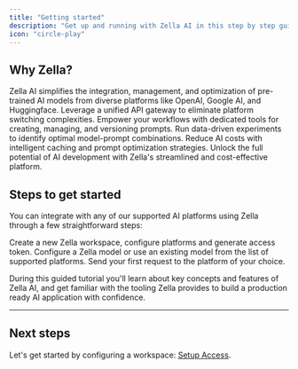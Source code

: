 ```yaml
---
title: "Getting started"
description: "Get up and running with Zella AI in this step by step guide"
icon: "circle-play"
---
```


## Why Zella?
Zella AI simplifies the integration, management, and optimization of pre-trained AI models
from diverse platforms like OpenAI, Google AI, and Huggingface. Leverage a unified API gateway
to eliminate platform switching complexities. Empower your workflows with dedicated tools for
creating, managing, and versioning prompts. Run data-driven experiments to identify optimal
model-prompt combinations. Reduce AI costs with intelligent caching and prompt optimization
strategies. Unlock the full potential of AI development with Zella's streamlined and cost-effective platform.


## Steps to get started

You can integrate with any of our supported AI platforms using Zella through a few straightforward steps:

<CardGroup cols={2}>
  <Card
    title="Setup Access"
    href="/zella-101/setup-access"
    icon="circle-1"
  >
    Create a new Zella workspace, configure platforms and generate access token.
  </Card>
  <Card
    title="Setup a model"
    href="/zella-101/configure-model"
    icon="circle-2"
  >
    Configure a Zella model or use an existing model from the list of supported platforms.
  </Card>
  <Card
    title="Make your first request"
    href="/zella-101/make-first-request"
    icon="circle-3"
  >
    Send your first request to the platform of your choice.
  </Card>
</CardGroup>

During this guided tutorial you'll learn about key concepts and features of Zella AI,
and get familiar with the tooling Zella provides to build a production ready AI application with confidence.

---

## Next steps

Let's get started by configuring a workspace: [Setup Access](../zella-101/configure-model).